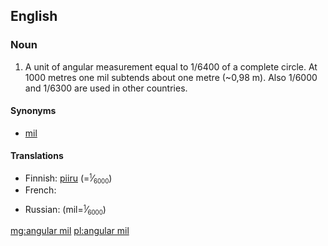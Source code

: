 ==English==
{{wikipedia}}

===Noun===
{{en-noun|head=[[angular]] [[mil]]}}

# {{context|military|lang=en}} A unit of angular measurement equal to 1/6400 of a complete circle. At 1000 metres one mil subtends about one metre (~0,98 m). Also 1/6000 and 1/6300 are used in other countries.

====Synonyms====
* [[mil]]

====Translations====
{{trans-top|unit of angular measurement}}
* Finnish: [[piiru]] (=<small><sup>1</sup><big>⁄</big><sub>6000</sub></small>)
* French: {{t+|fr|millième|m}}
{{trans-mid}}
* Russian: {{t+|ru|мил|m}} (mil=<small><sup>1</sup><big>⁄</big><sub>6000</sub></small>)
{{trans-bottom}}

[[mg:angular mil]]
[[pl:angular mil]]
